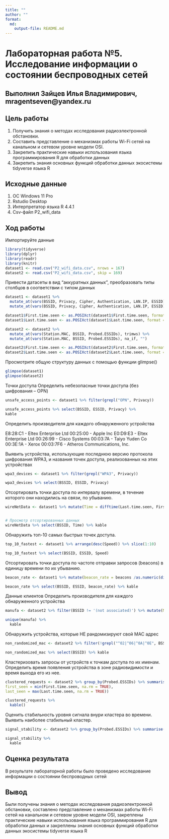 ```yaml
---
title: ""
author: ""
format: 
  md:
    output-file: README.md
---
```


# Лабораторная работа №5. Исследование информации о состоянии беспроводных сетей

## Выполнил Зайцев Илья Владимирович, mragentseven@yandex.ru

## Цель работы

1. Получить знания о методах исследования радиоэлектронной обстановки.
2. Составить представление о механизмах работы Wi-Fi сетей на канальном и
сетевом уровне модели OSI.
3. Закрепить практические навыки использования языка программирования R для
обработки данных
4. Закрепить знания основных функций обработки данных экосистемы tidyverse языка R

## Исходные данные

1.  ОС Windows 11 Pro
2.  Rstudio Desktop
3.  Интерпретатор языка R 4.4.1
3.  Csv-файл P2_wifi_data

## Ход работы

Импортируйте данные

```r
library(tidyverse)
library(dplyr)
library(readr)
library(knitr)
dataset1 <- read.csv("P2_wifi_data.csv", nrows = 167)
dataset2 <- read.csv("P2_wifi_data.csv", skip = 169)
```

Привести датасеты в вид “аккуратных данных”, преобразовать типы столбцов в
соответствии с типом данных

```r
dataset1 <- dataset1 %>% 
  mutate_at(vars(BSSID, Privacy, Cipher, Authentication, LAN.IP, ESSID), trimws) %>%
  mutate_at(vars(BSSID, Privacy, Cipher, Authentication, LAN.IP, ESSID), na_if, "")

dataset1$First.time.seen <- as.POSIXct(dataset1$First.time.seen, format = "%Y-%m-%d %H:%M:%S")
dataset1$Last.time.seen <- as.POSIXct(dataset1$Last.time.seen, format = "%Y-%m-%d %H:%M:%S")

dataset2 <- dataset2 %>% 
  mutate_at(vars(Station.MAC, BSSID, Probed.ESSIDs), trimws) %>%
  mutate_at(vars(Station.MAC, BSSID, Probed.ESSIDs), na_if, "")

dataset2$First.time.seen <- as.POSIXct(dataset2$First.time.seen, format = "%Y-%m-%d %H:%M:%S")
dataset2$Last.time.seen <- as.POSIXct(dataset2$Last.time.seen, format = "%Y-%m-%d %H:%M:%S")
```

Просмотрите общую структуру данных с помощью функции glimpse()
```r
glimpse(dataset1)
glimpse(dataset2)
```

Точки доступа
Определить небезопасные точки доступа (без шифрования – OPN)
  
```r
unsafe_access_points <- dataset1 %>% filter(grepl("OPN", Privacy))

unsafe_access_points %>% select(BSSID, ESSID, Privacy) %>%
kable
```
  
Определить производителя для каждого обнаруженного устройства
  
  E8:28:C1 - Eltex Enterprise Ltd
  00:25:00 - Apple Inc
  E0:D9:E3 - Eltex Enterprise Ltd
  00:26:99 - Cisco Systems
  00:03:7A - Taiyo Yuden Co
  00:3E:1A - Xerox
  00:03:7F6 - Atheros Communications, Inc.
  
Выявить устройства, использующие последнюю версию протокола шифрования WPA3, и названия точек доступа, реализованных на этих устройствах
  
```r
wpa3_devices <- dataset1 %>% filter(grepl("WPA3", Privacy))

wpa3_devices %>% select(BSSID, ESSID, Privacy)
```

Отсортировать точки доступа по интервалу времени, в течение которого они находились на связи, по убыванию.

```r
wireNetData <- dataset1 %>% mutate(Time = difftime(Last.time.seen, First.time.seen, units = "mins")) %>% arrange(desc(Time)) %>% select(BSSID, Time)


# Просмотр отсортированных данных
wireNetData %>% select(BSSID, Time) %>% kable 
```

Обнаружить топ-10 самых быстрых точек доступа.
  
```r
top_10_fastest <- dataset1 %>% arrange(desc(Speed)) %>% slice(1:10)

top_10_fastest %>% select(BSSID, ESSID, Speed)
```
  
Отсортировать точки доступа по частоте отправки запросов (beacons) в единицу времени по их убыванию.
  
```r
beacon_rate <- dataset1 %>% mutate(beacon_rate = beacons /as.numeric(difftime(Last.time.seen,First.time.seen,units="mins"))) %>%filter(!is.infinite(beacon_rate)) %>%arrange(desc(beacon_rate))

beacon_rate %>% select(BSSID, ESSID, beacon_rate) %>% kable
```

Данные клиентов
Определить производителя для каждого обнаруженного устройства
  
```r
manufa <- dataset2 %>% filter(BSSID != '(not associated)') %>% mutate(Manufacturer = substr(BSSID, 1, 8)) %>% select(Manufacturer)

unique(manufa) %>%
  kable
```

Обнаружить устройства, которые НЕ рандомизируют свой MAC адрес
  
```r
non_randomized_mac <- dataset2 %>% filter(!grepl("^02|^06|^0A|^0E", BSSID)) %>% filter(BSSID != '(not associated)')

non_randomized_mac %>% select(BSSID) %>% kable
```
  
  
Кластеризовать запросы от устройств к точкам доступа по их именам. Определить время появления устройства в зоне радиовидимости и время выхода его из нее.
  
```r
clustered_requests <- dataset2 %>% group_by(Probed.ESSIDs) %>% summarise(
first_seen = min(First.time.seen, na.rm = TRUE),
last_seen = max(Last.time.seen, na.rm = TRUE))

clustered_requests %>% 
  kable()
```
  
  
Оценить стабильность уровня сигнала внури кластера во времени. Выявить наиболее стабильный кластер.
  
```r
signal_stability <- dataset2 %>% group_by(Probed.ESSIDs) %>% summarise(sd_signal = sd(Power, na.rm = TRUE)) %>% arrange(sd_signal)

signal_stability %>%
  kable
```

## Оценка результата

В результате лабораторной работы было проведено исследование информации о состоянии беспроводных сетей

## Вывод

Были получены знания о методах исследования радиоэлектронной обстановки, составлено представление о механизмах работы Wi-Fi сетей на канальном и сетевом уровне модели OSI, закреплены практические навыки использования языка программирования R для
обработки данных и закреплены знания основных функций обработки данных экосистемы tidyverse языка R